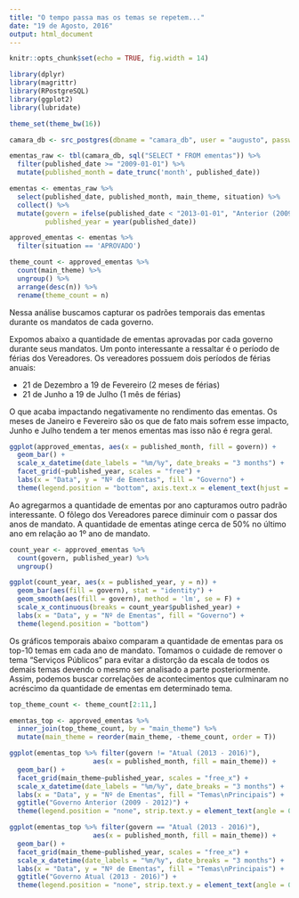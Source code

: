 ```yaml
---
title: "O tempo passa mas os temas se repetem..."
date: "19 de Agosto, 2016"
output: html_document
---
```


```r
knitr::opts_chunk$set(echo = TRUE, fig.width = 14)

library(dplyr)
library(magrittr)
library(RPostgreSQL)
library(ggplot2)
library(lubridate)

theme_set(theme_bw(16))

camara_db <- src_postgres(dbname = "camara_db", user = "augusto", password = "postgres")

ementas_raw <- tbl(camara_db, sql("SELECT * FROM ementas")) %>%
  filter(published_date >= "2009-01-01") %>%
  mutate(published_month = date_trunc('month', published_date))

ementas <- ementas_raw %>%
  select(published_date, published_month, main_theme, situation) %>%
  collect() %>%
  mutate(govern = ifelse(published_date < "2013-01-01", "Anterior (2009 - 2012)", "Atual (2013 - 2016)"),
         published_year = year(published_date))

approved_ementas <- ementas %>%
  filter(situation == 'APROVADO')

theme_count <- approved_ementas %>%
  count(main_theme) %>%
  ungroup() %>%
  arrange(desc(n)) %>%
  rename(theme_count = n)

```
Nessa análise buscamos capturar os padrões temporais das ementas durante os mandatos de cada governo.

Expomos abaixo a quantidade de ementas aprovadas por cada governo durante seus mandatos. Um ponto interessante a ressaltar é o período de férias dos Vereadores. Os vereadores possuem dois períodos de férias anuais:

  * 21 de Dezembro a 19 de Fevereiro (2 meses de férias)
  * 21 de Junho a 19 de Julho (1 mês de férias)

O que acaba impactando negativamente no rendimento das ementas. Os meses de Janeiro e Fevereiro são os que de fato mais sofrem esse impacto, Junho e Julho tendem a ter menos ementas mas isso não é regra geral.

```r
ggplot(approved_ementas, aes(x = published_month, fill = govern)) +
  geom_bar() +
  scale_x_datetime(date_labels = "%m/%y", date_breaks = "3 months") +
  facet_grid(~published_year, scales = "free") +
  labs(x = "Data", y = "Nº de Ementas", fill = "Governo") +
  theme(legend.position = "bottom", axis.text.x = element_text(hjust = 1, angle = 30))
```

Ao agregarmos a quantidade de ementas por ano capturamos outro padrão interessante. O fôlego dos Vereadores parece diminuir com o passar dos anos de mandato. A quantidade de ementas atinge cerca de 50% no último ano em relação ao 1º ano de mandato.

```r
count_year <- approved_ementas %>%
  count(govern, published_year) %>%
  ungroup()

ggplot(count_year, aes(x = published_year, y = n)) +
  geom_bar(aes(fill = govern), stat = "identity") +
  geom_smooth(aes(fill = govern), method = 'lm', se = F) +
  scale_x_continuous(breaks = count_year$published_year) +
  labs(x = "Data", y = "Nº de Ementas", fill = "Governo") +
  theme(legend.position = "bottom")
```

Os gráficos temporais abaixo comparam a quantidade de ementas para os top-10 temas em cada ano de mandato. Tomamos o cuidade de remover o tema "Serviços Públicos" para evitar a distorção da escala de todos os demais temas devendo o mesmo ser analisado a parte posteriormente. Assim, podemos buscar correlações de acontecimentos que culminaram no acréscimo da quantidade de ementas em determinado tema.

```r
top_theme_count <- theme_count[2:11,]

ementas_top <- approved_ementas %>%
  inner_join(top_theme_count, by = "main_theme") %>%
  mutate(main_theme = reorder(main_theme, -theme_count, order = T))

ggplot(ementas_top %>% filter(govern != "Atual (2013 - 2016)"),
                     aes(x = published_month, fill = main_theme)) +
  geom_bar() +
  facet_grid(main_theme~published_year, scales = "free_x") +
  scale_x_datetime(date_labels = "%m/%y", date_breaks = "3 months") +
  labs(x = "Data", y = "Nº de Ementas", fill = "Temas\nPrincipais") +
  ggtitle("Governo Anterior (2009 - 2012)") +
  theme(legend.position = "none", strip.text.y = element_text(angle = 0))

ggplot(ementas_top %>% filter(govern == "Atual (2013 - 2016)"),
                     aes(x = published_month, fill = main_theme)) +
  geom_bar() +
  facet_grid(main_theme~published_year, scales = "free_x") +
  scale_x_datetime(date_labels = "%m/%y", date_breaks = "3 months") +
  labs(x = "Data", y = "Nº de Ementas", fill = "Temas\nPrincipais") +
  ggtitle("Governo Atual (2013 - 2016)") +
  theme(legend.position = "none", strip.text.y = element_text(angle = 0))
```

